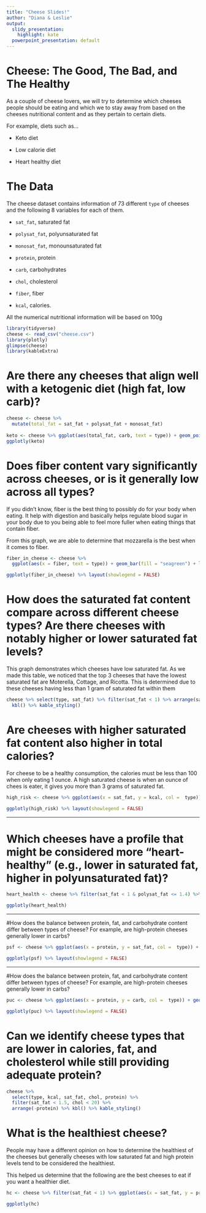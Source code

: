 ```yaml
---
title: "Cheese Slides!"
author: "Diana & Leslie"
output:
  slidy_presentation: 
    highlight: kate
  powerpoint_presentation: default
---
```


# Cheese: The Good, The Bad, and The Healthy

<!-- Introduction -->

As a couple of cheese lovers, we will try to determine which cheeses people should be eating and which we to stay away from based on the cheeses nutritional content and as they pertain to certain diets.

For example, diets such as...

- Keto diet

- Low calorie diet

- Heart healthy diet

# The Data

The cheese dataset contains information of 73 different `type` of cheeses and the following 8 variables for each of them.

- `sat_fat`, saturated fat

- `polysat_fat`, polyunsaturated fat

- `monosat_fat`, monounsaturated fat

- `protein`, protein

- `carb`, carbohydrates

- `chol`, cholesterol

- `fiber`, fiber

- `kcal`, calories.

All the numerical nutritional information will be based on 100g

<!-- https://gist.github.com/jalapic/95a72f2c2f5ccfb43e0e0ab35891d745 -->

```r
library(tidyverse)
cheese <- read_csv("cheese.csv")
library(plotly)
glimpse(cheese)
library(kableExtra)

```
# Are there any cheeses that align well with a ketogenic diet (high fat, low carb)?



```r
cheese <- cheese %>% 
  mutate(total_fat = sat_fat + polysat_fat + monosat_fat)
  
keto <- cheese %>% ggplot(aes(total_fat, carb, text = type)) + geom_point(color = "lightpink") + labs(title = "Best Cheeses for a Ketogenic Diet")
ggplotly(keto)
```

# Does fiber content vary significantly across cheeses, or is it generally low across all types?

If you didn't know, fiber is the best thing to possibly do for your body when eating. It help with digestion and basically helps regulate blood sugar in your body due to you being able to feel more fuller when eating things that contain fiber. 

From this graph, we are able to determine that mozzarella is the best when it comes to fiber.

```r
fiber_in_cheese <- cheese %>% 
  ggplot(aes(x = fiber, text = type)) + geom_bar(fill = "seagreen") + labs(title = "How Much Fiber are in Each Cheese")

ggplotly(fiber_in_cheese) %>% layout(showlegend = FALSE)
```

# How does the saturated fat content compare across different cheese types? Are there cheeses with notably higher or lower saturated fat levels?

This graph demonstrates which cheeses have low saturated fat. As we made this table, we noticed that the top 3 cheeses that have the lowest saturated fat are Moterella, Cottage, and Ricotta. This is determined due to these cheeses having less than 1 gram of saturated fat within them

```r
cheese %>% select(type, sat_fat) %>% filter(sat_fat < 1) %>% arrange(sat_fat) %>% 
  kbl() %>% kable_styling()
```

# Are cheeses with higher saturated fat content also higher in total calories?

For cheese to be a healthy consumption, the calories must be less than 100 when only eating 1 ounce. A high saturated cheese is when an ounce of chees is eater, it gives you more than 3 grams of saturated fat.

```r
high_risk <- cheese %>% ggplot(aes(x = sat_fat, y = kcal, col =  type)) + geom_point() + labs(title = "Worst Cheeses to Consume")

ggplotly(high_risk) %>% layout(showlegend = FALSE)
```

***

# Which cheeses have a profile that might be considered more "heart-healthy" (e.g., lower in saturated fat, higher in polyunsaturated fat)?


```r
heart_health <- cheese %>% filter(sat_fat < 1 & polysat_fat <= 1.4) %>% ggplot(aes(x = sat_fat, y = polysat_fat, col =  type)) + geom_point() +labs(title = "Heart Healthy Cheeses to Consider")

ggplotly(heart_health)
```

***
#How does the balance between protein, fat, and carbohydrate content differ between types of cheese? For example, are high-protein cheeses generally lower in carbs?

```r
psf <- cheese %>% ggplot(aes(x = protein, y = sat_fat, col =  type)) + geom_point() + labs(title = "Protein V Saturated Fat")

ggplotly(psf) %>% layout(showlegend = FALSE)
```
***
#How does the balance between protein, fat, and carbohydrate content differ between types of cheese? For example, are high-protein cheeses generally lower in carbs?
```r
puc <- cheese %>% ggplot(aes(x = protein, y = carb, col =  type)) + geom_point() + labs(title = "Protein V Carbs")

ggplotly(puc) %>% layout(showlegend = FALSE)
```
# Can we identify cheese types that are lower in calories, fat, and cholesterol while still providing adequate protein?


```r
cheese %>% 
  select(type, kcal, sat_fat, chol, protein) %>% 
  filter(sat_fat < 1.5, chol < 20) %>% 
  arrange(-protein) %>% kbl() %>% kable_styling()
```

# What is the healthiest cheese?

People may have a different opinion on how to determine the healthiest of the cheeses but generally cheeses with low saturated fat and high protein levels tend to be considered the healthiest.

This helped us determine that the following are the best cheeses to eat if you want a healthier diet.

```r
hc <- cheese %>% filter(sat_fat < 1) %>% ggplot(aes(x = sat_fat, y = protein, col =  type)) + geom_point() + labs(title = "Healthiest Cheese")

ggplotly(hc)
```